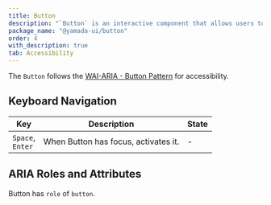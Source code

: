 ```yaml
---
title: Button
description: "`Button` is an interactive component that allows users to perform actions such as submitting forms and toggling modals."
package_name: "@yamada-ui/button"
order: 4
with_description: true
tab: Accessibility
---
```


The `Button` follows the [WAI-ARIA - Button Pattern](https://www.w3.org/WAI/ARIA/apg/patterns/button/) for accessibility.

## Keyboard Navigation

| Key                    | Description                          | State |
| ---------------------- | ------------------------------------ | ----- |
| `Space`, <br/> `Enter` | When Button has focus, activates it. | -     |

## ARIA Roles and Attributes

Button has `role` of `button`.
